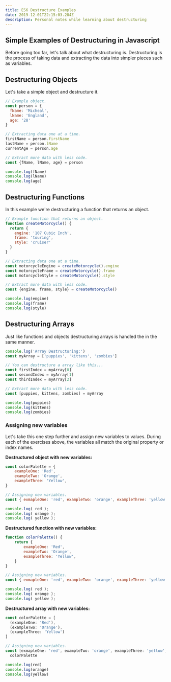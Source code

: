 ```yaml
---
title: ES6 Destructure Examples
date: 2019-12-01T22:15:03.284Z
description: Personal notes while learning about destructuring
---
```


## Simple Examples of Destructuring in Javascript

Before going too far, let's talk about what destructuring is. Destructuring is the process of taking data and extracting the data into simpler pieces such as variables.

## Destructuring Objects

Let's take a simple object and destructure it.

```js
// Example object.
const person = {
  fName: 'Micheal',
  lName: 'England',
  age: '28'
}

// Extracting data one at a time.
firstName = person.firstName
lastName = person.lName
currentAge = person.age

// Extract more data with less code.
const {fName, lName, age} = person

console.log(fName)
console.log(lName)
console.log(age)
```

## Destructuring Functions

In this example we're destructuring a function that returns an object.

```js
// Example function that returns an object.
function createMotorcycle() {
  return {
    engine: '107 Cubic Inch',
    frame: 'touring',
    style: 'cruiser'
  }
}

// Extracting data one at a time.
const motorcycleEngine = createMotorcycle().engine
const motorcycleFrame = createMotorcycle().frame
const motorcycleStyle = createMotorcycle().style

// Extract more data with less code.
const {engine, frame, style} = createMotorcycle()

console.log(engine)
console.log(frame)
console.log(style)
```

## Destructuring Arrays

Just like functions and objects destructuring arrays is handled the in the same manner.

```js
console.log('Array Destructuring:')
const myArray = ['puppies', 'kittens', 'zombies']

// You can destructure a array like this...
const firstIndex = myArray[0]
const secondIndex = myArray[1]
const thirdIndex = myArray[2]

// Extract more data with less code.
const [puppies, kittens, zombies] = myArray

console.log(puppies)
console.log(kittens)
console.log(zombies)
```

### Assigning new variables

Let's take this one step further and assign new variables to values. During each of the exercises above, the variables all match the original property or index names.

**Destructured object with new variables:**

```js
const colorPalette = {
	exampleOne: 'Red',
	exampleTwo: 'Orange',
	exampleThree: 'Yellow',
}

// Assigning new variables.
const { exmapleOne: 'red', exampleTwo: 'orange', exampleThree: 'yellow' } = colorPalette;

console.log( red );
console.log( orange );
console.log( yellow );
```

**Destructured function with new variables:**

```js
function colorPalette() {
	return {
		exampleOne: 'Red',
		exampleTwo: 'Orange',
		exampleThree: 'Yellow',
	}
}

// Assigning new variables.
const { exmapleOne: 'red', exampleTwo: 'orange', exampleThree: 'yellow' } = colorPalette();

console.log( red );
console.log( orange );
console.log( yellow );
```

**Destructured array with new variables:**

```js
const colorPalette = [
  (exampleOne: 'Red'),
  (exampleTwo: 'Orange'),
  (exampleThree: 'Yellow')
]

// Assigning new variables.
const [exmapleOne: 'red', exampleTwo: 'orange', exampleThree: 'yellow'] =
  colorPalette

console.log(red)
console.log(orange)
console.log(yellow)
```
